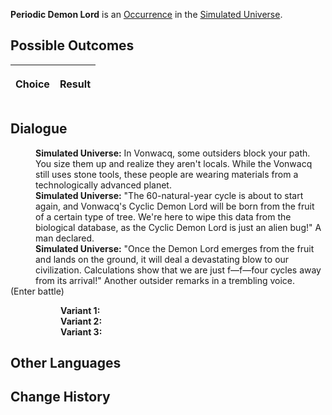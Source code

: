 {{Simulated Universe Event Infobox
|title         = Periodic Demon Lord
|image         = Random Event Battle.png
|type          =
|domains_su    = Occurrence
|domains_ext   = Occurrence
|domains_swarm = 
|domains_gng   = 
|requirements  =
|prev          = 
|next          = 
|indexRewards  =
|characters    = 
}}
'''Periodic Demon Lord''' is an [[Simulated Universe/Occurrence|Occurrence]] in the [[Simulated Universe]].

==Possible Outcomes==
{| class="article-table"
!Choice
!Result

|}

<!--
==Gameplay Notes==

-->
==Dialogue==
{{Dialogue Start}}
:'''Simulated Universe:''' In Vonwacq, some outsiders block your path. You size them up and realize they aren't locals. While the Vonwacq still uses stone tools, these people are wearing materials from a technologically advanced planet.
:'''Simulated Universe:''' "The 60-natural-year cycle is about to start again, and Vonwacq's Cyclic Demon Lord will be born from the fruit of a certain type of tree. We're here to wipe this data from the biological database, as the Cyclic Demon Lord is just an alien bug!" A man declared.
:'''Simulated Universe:''' "Once the Demon Lord emerges from the fruit and lands on the ground, it will deal a devastating blow to our civilization. Calculations show that we are just f&mdash;f&mdash;four cycles away from its arrival!" Another outsider remarks in a trembling voice.
;(Enter battle)
::'''Variant 1:''' {{Enemy List|Automaton Grizzly*1/ATK +%, DEF +%, HP +%, SPD +%, Toughness +%}}
::'''Variant 2:''' {{Enemy List|Windspawn*2/ATK +%, DEF +%, HP +%, SPD +%, Toughness +%;Stormbringer*1/ATK +%, DEF +%, HP +%, SPD +%, Toughness +%}}
::'''Variant 3:''' {{Enemy List|Frigid Prowler*1/ATK +%, DEF +%, HP +%, SPD +%, Toughness +%}}
{{Dialogue End}}

==Other Languages==
{{Other Languages
|en   = Periodic Demon Lord
|zhs  = 周期性大魔王
|zht  = 週期性大魔王
|ja   = {{Rubi|周期性大魔王|しゅうきせいだいまおう}}
|ko   = 주기성 대마왕
|es   = Rey Demonio Cíclico
|fr   = Seigneur démon périodique
|ru   = Циклический повелитель демонов
|th   = ราชาปีศาจแห่งช่วงเวลา
|vi   = Quỷ Vương Có Tính Chu Kỳ
|de   = Zyklischer Dämonenkönig
|id   = Raja Iblis Periodik
|pt   = Lorde Demônio Cíclico
}}

==Change History==
{{Change History|1.0}}
